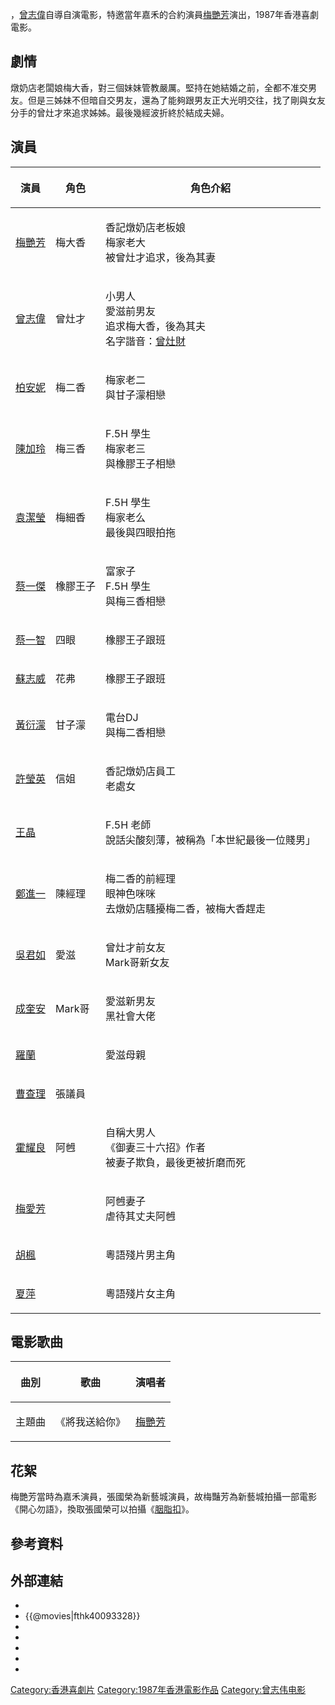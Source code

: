 {{Infobox Film
| name               = 開心勿語
| original_name      = ''{{lang|en|Trouble Couples}}''
| image              = Trouble Couples DVD cover.jpg
| caption            = 電影海報
| director           = [[曾志偉|曾志偉]]
| producer           = [[譚詠麟|譚詠麟]]、[[黃百鳴|黃百鳴]]
| producer_2         = 錢小蕙
| writer             = [[新藝城編劇組|新藝城編劇組]]
| starring           = [[梅艷芳|梅艷芳]]<br>[[曾志偉|曾志偉]]<br>[[開心少女組|開心少女組]]<br>[[草蜢|草蜢]]
| music              = {{lang|en|〈T and T〉}}
| maintheme          = [[梅艷芳|梅艷芳]]〈將我送給你〉
| cinematography     = 陳廣鴻
| editing            = 黃銘剛
| production_company = [[新藝城影業公司|新藝城影業公司]]
| distributor        = 新藝城(香港)
| released           = {{HKG-1959}}：{{film date|1987|8|13}}
| runtime            = 88 分鐘
| country            = {{英屬香港電影}}
| language           = 粵語
| awards             = 
| budget             =  
| gross              = HK $12,390,633.00
| amg_id             = 270632
| imdb_id            = tt0093328
| preceded_by        = 
| followed_by        = 
}}

{{engname|《開心勿語》|''Trouble Couples''}}，[[曾志偉|曾志偉]]自導自演電影，特邀當年嘉禾的合約演員[[梅艷芳|梅艷芳]]演出，1987年香港喜劇電影。

== 劇情 ==
燉奶店老闆娘梅大香，對三個妹妹管教嚴厲。堅持在她結婚之前，全都不准交男友。但是三姊妹不但暗自交男友，還為了能夠跟男友正大光明交往，找了剛與女友分手的曾灶才來追求姊姊。最後幾經波折終於結成夫婦。

== 演員 ==
{|class="wikitable" 
|- align=center
! 演員 || 角色 || 角色介紹 
|- 
| [[梅艷芳|梅艷芳]] || 梅大香 || 香記燉奶店老板娘<BR>梅家老大<BR>被曾灶才追求，後為其妻
|-
| [[曾志偉|曾志偉]] || 曾灶才 || 小男人<BR>愛滋前男友<BR>追求梅大香，後為其夫<BR>名字諧音：[[曾灶財|曾灶財]]
|-
| [[柏安妮|柏安妮]] || 梅二香 || 梅家老二<BR>與甘子濛相戀
|-
| [[陳加玲|陳加玲]] || 梅三香 || F.5H 學生<BR>梅家老三<BR>與橡膠王子相戀
|-
| [[袁潔瑩|袁潔瑩]] || 梅細香 || F.5H 學生<BR>梅家老么<BR>最後與四眼拍拖
|-
| [[蔡一傑|蔡一傑]] || 橡膠王子 || 富家子<BR>F.5H 學生<BR>與梅三香相戀
|-
| [[蔡一智|蔡一智]] || 四眼 || 橡膠王子跟班
|-
| [[蘇志威|蘇志威]] || 花弗 || 橡膠王子跟班
|-
| [[黃衍濛|黃衍濛]] || 甘子濛 || 電台DJ<BR>與梅二香相戀
|-
| [[許瑩英|許瑩英]] || 信姐 || 香記燉奶店員工<BR>老處女
|-
| [[王晶_(導演)|王晶]] || || F.5H 老師<BR>說話尖酸刻薄，被稱為「本世紀最後一位賤男」
|-
| [[鄭進一|鄭進一]] || 陳經理 ||梅二香的前經理<BR>眼神色咪咪<BR>去燉奶店騷擾梅二香，被梅大香趕走
|-
| [[吳君如|吳君如]] || 愛滋 || 曾灶才前女友<BR>Mark哥新女友
|-
| [[成奎安|成奎安]] || Mark哥 || 愛滋新男友<BR>黑社會大佬
|-
| [[羅蘭_(香港)|羅蘭]] || || 愛滋母親
|-
| [[曹查理|曹查理]] || 張議員 || 
|-
| [[霍耀良|霍耀良]] || 阿乸 || 自稱大男人<BR>《御妻三十六招》作者<BR>被妻子欺負，最後更被折磨而死
|-
| [[梅愛芳|梅愛芳]] || || 阿乸妻子<BR>虐待其丈夫阿乸
|-
| [[胡楓|胡楓]] || || 粵語殘片男主角
|-
| [[夏萍|夏萍]] || || 粵語殘片女主角
|}

== 電影歌曲 ==
{| class="wikitable"
|-
! 曲別 !! 歌曲 !! 演唱者 
|-
| 主題曲||《將我送給你》||[[梅艷芳|梅艷芳]] 
|}

==花絮==
梅艷芳當時為嘉禾演員，張國榮為新藝城演員，故梅豔芳為新藝城拍攝一部電影《開心勿語》，換取張國榮可以拍攝《[[胭脂扣|胭脂扣]]》。

== 參考資料 ==
{{reflist}}

== 外部連結 ==
*{{hkmdb title|6937}}
*{{@movies|fthk40093328}}
*{{Mtime|20277}}
*{{douban}}
*{{rotten-tomatoes|trouble_couples}}
*{{Amg movie|270632}}
*{{imdb title|0093328}}

{{曾志伟}}
{{梅艷芳}}
[[Category:香港喜劇片|Category:香港喜劇片]]
[[Category:1987年香港電影作品|Category:1987年香港電影作品]]
[[Category:曾志伟电影|Category:曾志伟电影]]